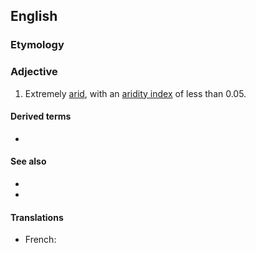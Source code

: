 ==English==

===Etymology===
{{prefix|hyper|arid|lang=en}}

===Adjective===
{{en-adj|-}}

# {{lb|en|climatology}} Extremely [[arid]], with an [[w:aridity index|aridity index]] of less than 0.05.

====Derived terms====
* {{l|en|hyperaridity}}

====See also====
* {{l|en|semi-arid}}
* {{l|en|subhumid}}

====Translations====
{{trans-top|extremely arid, with an w:aridity aridity index of less than 0.05}}
* French: {{t|fr|hyperaride}}
{{trans-mid}}
{{trans-bottom}}